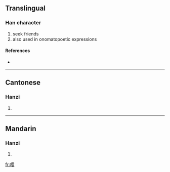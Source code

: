 {{also|嚶}}
==Translingual==

===Han character===
{{Han char|rn=30|rad=口|as=11|sn=14|four=|canj=口月人女 (RBOV)}}

# seek friends
# also used in onomatopoetic expressions

====References====
* {{Han ref|kx=0206.201|hdz=10677.040|uh=5624|ud=22052}}

----

==Cantonese==

===Hanzi===
{{yue-hanzi|jyut=|y=ang1, ying1|tra=嚶}}

# {{defn|Cantonese}}

----

==Mandarin==

===Hanzi===
{{cmn-hanzi|tra=嚶|pin=[[yīng]] ([[ying1]])|wg=ying<sup>1</sup>}}

# {{defn|Mandarin}}

[[fr:嘤]]